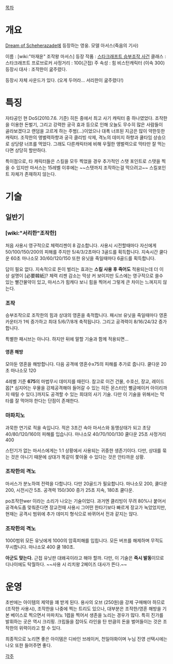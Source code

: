 [[목차]]
= 개요 =

[[Dream of Scheherazade]]에 등장하는 영웅. 모델 아서스(죽음의 기사)

이름 : [wiki:"마재윤" 조작왕 마서스]
등장 작품 : [[스타크래프트 승부조작 사건]]
클래스 : 스타크래프트 프로브로커
사정거리 : 100(근접)
주 속성 : 힘
비스턴캐릭터 (이속 300)
등장시 대사 : 조작한이 굶주렸다.

등장시 자체 사운드가 있다. (오게 두어라... 서리한이 굶주렸다!)

= 특징 =
자타공인 현 DoS(2010.7.6. 기준) 히든 중에서 최고 사기 캐릭터 중 하나였었다. 조작한을 이용한 돈벌기, 그리고 강력한 궁극 효과 등으로 인해 오늘도 무수히 많은 사람들이 골라보겠다고 랜덤을 고르게 하는 주범(...)이었으나 대폭 너프된 지금은 많이 약한듯한 캐릭터. 조작한의 앵벌력하향과 궁극 클리빙 삭제, 격노의 데미지 하향과 쿨타임 상승으로 상당량 너프를 먹었다. 그래도 다른캐릭터에 비해 우월한 앵벌력으로 막타만 잘 먹는다면 상당히 할만하다.

특이점으로, 타 캐릭터들은 스킬을 모두 찍었을 경우 추가적인 스탯 포인트로 스탯을 찍을 수 있지만 마서스는 15레벨 이후에는 ~~스탯까지 조작하는걸 막으려고~~ 스킬포인트 자체가 존재하지 않는다. 

= 기술 =
== 일반기 ==
=== [wiki:"서리한"조작한] === 
처음 사용시 영구적으로 체력리젠이 8 감소합니다.
사용시 시전할때마다 자신에게 50/100/150/200의 피해를 주지만 5/4/3/2초마다 3골드를 획득합니다.
지속시간
쿨다운 60초
마나소모 30/60/120/150
또한 유닛을 죽일때마다 6골드를 획득합니다.

답이 필요 없다. 지속적으로 돈이 벌리는 효과는 '''스킬 사용 후 죽어도''' 적용되는데 더 이상 설명이 [必要韓紙]?
체력 리젠 감소는 막상 커 보이지만 도스에는 영구적으로 쓸수 있는 빨간물약이 있고, 마서스가 힘캐다 보니 힘을 찍어서 그렇게 큰 차이는 느껴지지 않는다.

=== 조작 ===
승부조작으로 조작한의 힘과 상대의 영혼을 축적합니다. 패시브
유닛을 죽일때마다 영혼 카운터가 1씩 증가하고 최대 5/6/7/8개 축적됩니다.
그리고 공격력이 8/16/24/32 증가합니다.

특별한 패시브는 아니다. 하지만 뒤에 말할 기술과 함께 적용되면...

==== 영혼 해방 ====
모아둔 영혼을 해방합니다.
다음 공격에 영혼수x75의 피해를 추가로 줍니다.
쿨다운 20초
마나소모 120

4레벨 기준 '''675'''의 마법무시 데미지를 때린다. 참고로 이건 건물, 수호신, 장교, 레이드몹[* 심지어는 우물을 강제공격해야 들어갈 수 있는 히든 몬스터인 뻘글메이커 아이리까지 때릴 수 있다.]까지도 공격할 수 있는 희대의 사기 기술. 다만 이 기술을 위해서는 막타를 잘 먹어야 한다는 단점이 존재한다.

=== 마파치노 ===
과묵한 연기로 적을 속입니다.
적은 3초간 속아 마서스와 동맹상태가 되고 초당 40/80/120/160의 피해를 입습니다.
마나소모 40/70/100/130
쿨다운 25초
사정거리 400

스턴기가 없는 마서스에게는 1:1 상황에서 사용되는 귀중한 생존기이다. 다만, 상대를 묶는 것은 아니기 때문에 상대가 똑같이 쫓아올 수 있다는 것은 안타까운 상황.

=== 조작한의 격노 ===
마서스가 분노하여 전력을 다합니다. 다만 20골드가 필요합니다.
마나소모 200, 쿨다운 200, 시전시간 5초.
공격력 150/300 증가
25초 지속, 180초 쿨다운.

po조작한wer 이라는 소리가 나오는 기술이었다. 과거엔 클리빙이 무려 80%나 붙어서 공격속도좀 맞춰준다면 장교전때 사용시 그어떤 한타기보다 빠르게 장교가 녹았었지만, 현재는 공격시 범위에 추가 데미지 형식으로 바뀌어서 전과 같지는 않다.

=== 조작한의 격노 ===
1000범위 모든 유닛에게 1000의 암흑피해를 입힙니다.
모든 버프를 해제하며 무적도 무시합니다.
마나소모 400 쿨 180초.

'''아군도 맞는다.''' 근접 유닛판 대왜곡이라고 해야 할까. 다만, 이 기술은 '''즉시 발동'''이므로 디나이에도 탁월하다. ~~사용 시 리치왕 2페이즈 대사가 뜬다.~~

= 운영 =
초반에는 아이템의 제약을 꽤 받게 된다. 용사의 오브 (250원)을 강제 구매해야 하므로(조작한 사용시), 조작한을 나중에 찍는 트리도 있으나, 대부분은 조작한/영혼 해방을 기본 베이스로 찍으면서 마파치노 1렙을 찍어서 생존을 노리는 경우가 많다. 특히 진가를 발휘하는 곳은 역시 크리핑. 크립들을 잡아도 라인을 탄 만큼의 돈을 벌어들이는 것은 조작한의 위력이라고 할 수 있다.

최종적으로 노리면 좋은 아이템은 디바인 브레이커, 천일야화이며 누님 진영 선택시에는 나오 또한 들어주면 좋다.

[[각주]]

